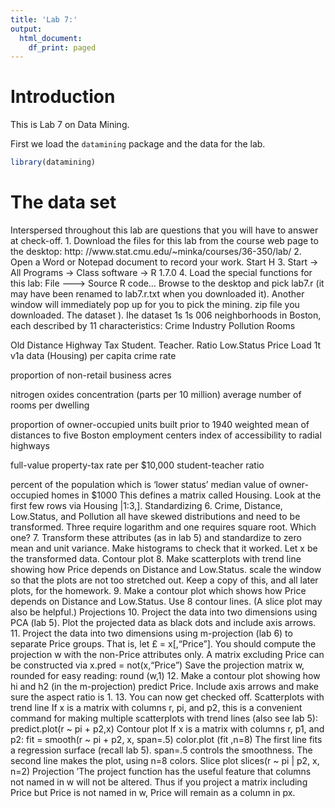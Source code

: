 ```yaml
---
title: 'Lab 7:'
output:
  html_document:
    df_print: paged
---
```


# Introduction

This is Lab 7 on Data Mining.

First we load the `datamining` package and the data for the lab.

```r
library(datamining)
```

# The data set

Interspersed throughout this lab are questions that you will have to answer at check-off.
1. Download the files for this lab from the course web page to the desktop:
http: //www.stat.cmu.edu/~minka/courses/36-350/lab/
2. Open a Word or Notepad document to record your work.
Start H
3. Start -> All Programs -> Class software -> R 1.7.0
4. Load the special functions for this lab:
File -—-> Source R code...
Browse to the desktop and pick lab7.r (it may have been renamed to lab7.r.txt when you
downloaded it). Another window will immediately pop up for you to pick the mining. zip file
you downloaded.
The dataset
). Ihe dataset 1s 1s 006 neighborhoods in Boston, each described by 11 characteristics:
Crime
Industry
Pollution
Rooms

Old
Distance
Highway
Tax
Student. Teacher. Ratio
Low.Status
Price
Load 1t v1a
data (Housing)
per capita crime rate

proportion of non-retail business acres

nitrogen oxides concentration (parts per 10 million)
average number of rooms per dwelling

proportion of owner-occupied units built prior to 1940
weighted mean of distances to five Boston employment centers
index of accessibility to radial highways

full-value property-tax rate per $10,000
student-teacher ratio

percent of the population which is ‘lower status’
median value of owner-occupied homes in $1000
This defines a matrix called Housing. Look at the first few rows via Housing |1:3,].
Standardizing
6. Crime, Distance, Low.Status, and Pollution all have skewed distributions and need to be
transformed. Three require logarithm and one requires square root. Which one?
7. Transform these attributes (as in lab 5) and standardize to zero mean and unit variance. Make
histograms to check that it worked. Let x be the transformed data.
Contour plot
8. Make scatterplots with trend line showing how Price depends on Distance and Low.Status.
scale the window so that the plots are not too stretched out. Keep a copy of this, and all later
plots, for the homework.
9. Make a contour plot which shows how Price depends on Distance and Low.Status. Use 8
contour lines. (A slice plot may also be helpful.)
Projections
10. Project the data into two dimensions using PCA (lab 5). Plot the projected data as black dots
and include axis arrows.
11. Project the data into two dimensions using m-projection (lab 6) to separate Price groups. That
is, let £ = x[,"Price"]. You should compute the projection w with the non-Price attributes
only. A matrix excluding Price can be constructed via
x.pred = not(x,"Price")
Save the projection matrix w, rounded for easy reading:
round (w,1)
12. Make a contour plot showing how hi and h2 (in the m-projection) predict Price. Include axis
arrows and make sure the aspect ratio is 1.
13. You can now get checked off.
Scatterplots with trend line If x is a matrix with columns r, pi, and p2, this is a convenient
command for making multiple scatterplots with trend lines (also see lab 5):
predict.plot(r ~ pi + p2,x)
Contour plot If x is a matrix with columns r, p1, and p2:
fit = smooth(r ~ pi + p2, x, span=.5)
color.plot (fit ,n=8)
The first line fits a regression surface (recall lab 5). span=.5 controls the smoothness. The second
line makes the plot, using n=8 colors.
Slice plot
slices(r ~ pi | p2, x, n=2)
Projection ‘The project function has the useful feature that columns not named in w will not be
altered. Thus if you project a matrix including Price but Price is not named in w, Price will remain
as a column in px.
